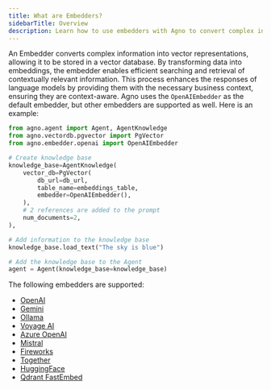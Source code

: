 ```yaml
---
title: What are Embedders?
sidebarTitle: Overview
description: Learn how to use embedders with Agno to convert complex information into vector representations.
---
```


An Embedder converts complex information into vector representations, allowing it to be stored in a vector database. By transforming data into embeddings, the embedder enables efficient searching and retrieval of contextually relevant information. This process enhances the responses of language models by providing them with the necessary business context, ensuring they are context-aware. Agno uses the `OpenAIEmbedder` as the default embedder, but other embedders are supported as well. Here is an example:

```python
from agno.agent import Agent, AgentKnowledge
from agno.vectordb.pgvector import PgVector
from agno.embedder.openai import OpenAIEmbedder

# Create knowledge base
knowledge_base=AgentKnowledge(
    vector_db=PgVector(
        db_url=db_url,
        table_name=embeddings_table,
        embedder=OpenAIEmbedder(),
    ),
    # 2 references are added to the prompt
    num_documents=2,
),

# Add information to the knowledge base
knowledge_base.load_text("The sky is blue")

# Add the knowledge base to the Agent
agent = Agent(knowledge_base=knowledge_base)
```

The following embedders are supported:

- [OpenAI](/docs/documentation/knowledge/embedder/openai)
- [Gemini](/docs/documentation/knowledge/embedder/gemini)
- [Ollama](/docs/documentation/knowledge/embedder/ollama)
- [Voyage AI](/docs/documentation/knowledge/embedder/voyageai)
- [Azure OpenAI](/docs/documentation/knowledge/embedder/azure_openai)
- [Mistral](/docs/documentation/knowledge/embedder/mistral)
- [Fireworks](/docs/documentation/knowledge/embedder/fireworks)
- [Together](/docs/documentation/knowledge/embedder/together)
- [HuggingFace](/docs/documentation/knowledge/embedder/huggingface)
- [Qdrant FastEmbed](/docs/documentation/knowledge/embedder/qdrant_fastembed)
